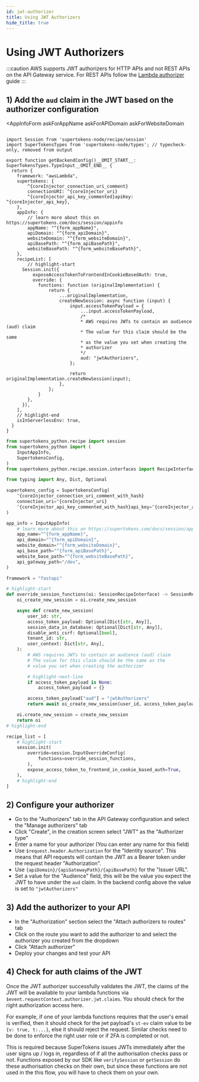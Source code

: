 ```yaml
---
id: jwt-authorizer
title: Using JWT Authorizers
hide_title: true
---
```


<!-- ./thirdpartyemailpassword/serverless/with-aws-lambda/jwt-authorizer.mdx -->


# Using JWT Authorizers

:::caution
AWS supports JWT authorizers for HTTP APIs and not REST APIs on the API Gateway service. For REST APIs follow the [Lambda authorizer](./authorizer) guide
:::

## 1) Add the `aud` claim in the JWT based on the authorizer configuration

<AppInfoForm
    askForAppName
    askForAPIDomain
    askForWebsiteDomain
>

<CoreInjector showTenantId={false}>
<BackendSDKTabs disableGolang>

<TabItem value="nodejs">

```tsx title="config.mjs"

import Session from 'supertokens-node/recipe/session'
import SuperTokensTypes from 'supertokens-node/types'; // typecheck-only, removed from output

export function getBackendConfig()__OMIT_START__: SuperTokensTypes.TypeInput__OMIT_END__ {
  return {
    framework: "awsLambda",
    supertokens: {
        ^{coreInjector_connection_uri_comment}
        connectionURI: ^{coreInjector_uri}
        ^{coreInjector_api_key_commented}apiKey: ^{coreInjector_api_key},
    },
    appInfo: {
        // learn more about this on https://supertokens.com/docs/session/appinfo
        appName: "^{form_appName}",
        apiDomain: "^{form_apiDomain}",
        websiteDomain: "^{form_websiteDomain}",
        apiBasePath: "^{form_apiBasePath}",
        websiteBasePath: "^{form_websiteBasePath}",
    },
    recipeList: [
        // highlight-start
      Session.init({
          exposeAccessTokenToFrontendInCookieBasedAuth: true,
          override: {
            functions: function (originalImplementation) {
                return {
                    ...originalImplementation,
                    createNewSession: async function (input) {
                        input.accessTokenPayload = {
                            ...input.accessTokenPayload,
                            /*
                            * AWS requires JWTs to contain an audience (aud) claim
                            * The value for this claim should be the same
                            * as the value you set when creating the
                            * authorizer
                            */
                            aud: "jwtAuthorizers",
                        };

                        return originalImplementation.createNewSession(input);
                    },
                };
            }
        },
      }),
    ],
    // highlight-end
    isInServerlessEnv: true,
  }
}
```
</TabItem>

<TabItem value="python">

```python title="config.py"
from supertokens_python.recipe import session
from supertokens_python import (
    InputAppInfo,
    SupertokensConfig,
)
from supertokens_python.recipe.session.interfaces import RecipeInterface as SessionRecipeInterface

from typing import Any, Dict, Optional

supertokens_config = SupertokensConfig(
    ^{coreInjector_connection_uri_comment_with_hash}
    connection_uri=^{coreInjector_uri}
    ^{coreInjector_api_key_commented_with_hash}api_key=^{coreInjector_api_key}
)

app_info = InputAppInfo(
    # learn more about this on https://supertokens.com/docs/session/appinfo
    app_name="^{form_appName}",
    api_domain="^{form_apiDomain}",
    website_domain="^{form_websiteDomain}",
    api_base_path="^{form_apiBasePath}",
    website_base_path="^{form_websiteBasePath}",
    api_gateway_path="/dev",
)

framework = "fastapi"

# highlight-start
def override_session_functions(oi: SessionRecipeInterface) -> SessionRecipeInterface:
    oi_create_new_session = oi.create_new_session

    async def create_new_session(
        user_id: str,
        access_token_payload: Optional[Dict[str, Any]],
        session_data_in_database: Optional[Dict[str, Any]],
        disable_anti_csrf: Optional[bool],
        tenant_id: str,
        user_context: Dict[str, Any],
    ):
        # AWS requires JWTs to contain an audience (aud) claim
        # The value for this claim should be the same as the
        # value you set when creating the authorizer

        # highlight-next-line
        if access_token_payload is None:
            access_token_payload = {}

        access_token_payload["aud"] = "jwtAuthorizers"
        return await oi_create_new_session(user_id, access_token_payload, session_data_in_database, disable_anti_csrf, tenant_id, user_context)

    oi.create_new_session = create_new_session
    return oi
# highlight-end

recipe_list = [
    # highlight-start
    session.init(
        override=session.InputOverrideConfig(
            functions=override_session_functions,
        ),
        expose_access_token_to_frontend_in_cookie_based_auth=True,
    ),
    # highlight-end
]
```

</TabItem>


</BackendSDKTabs>
</CoreInjector>

</AppInfoForm>

## 2) Configure your authorizer

- Go to the "Authorizers" tab in the API Gateway configuration and select the "Manage authorizers" tab
- Click "Create", in the creation screen select "JWT" as the "Authorizer type"
- Enter a name for your authorizer (You can enter any name for this field)
- Use `$request.header.Authorization` for the "Identity source". This means that API requests will contain the JWT as a Bearer token under the request header "Authorization".
- Use `{apiDomain}/{apiGatewayPath}/{apiBasePath}` for the "Issuer URL".
- Set a value for the "Audience" field, this will be the value you expect the JWT to have under the `aud` claim. In the backend config above the value is set to `"jwtAuthorizers"`

## 3) Add the authorizer to your API
- In the "Authorization" section select the "Attach authorizers to routes" tab
- Click on the route you want to add the authorizer to and select the authorizer you created from the dropdown
- Click "Attach authorizer"
- Deploy your changes and test your API

## 4) Check for auth claims of the JWT
Once the JWT authorizer successfully validates the JWT, the claims of the JWT will be available to your lambda functions via `$event.requestContext.authorizer.jwt.claims`. You should check for the right authorization access here. 

For example, if one of your lambda functions requires that the user's email is verified, then it should check for the jwt payload's `st-ev` claim value to be `{v: true, t:...}`, else it should reject the request. Similar checks need to be done to enforce the right user role or if 2FA is completed or not.

This is required because SuperTokens issues JWTs immediately after the user signs up / logs in, regardless of if all the authorisation checks pass or not. Functions exposed by our SDK like `verifySession` or `getSession` do these authorisation checks on their own, but since these functions are not used in the this flow, you will have to check them on your own.
